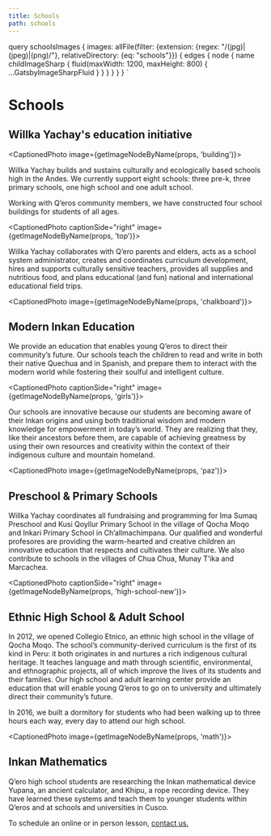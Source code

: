```yaml
---
title: Schools
path: schools
---
```




  query schoolsImages {
    images: allFile(filter: {extension: {regex: "/(jpg)|(jpeg)|(png)/"}, relativeDirectory: {eq: "schools"}}) {
      edges {
        node {
          name
          childImageSharp {
            fluid(maxWidth: 1200, maxHeight: 800) {
              ...GatsbyImageSharpFluid
            }
          }
        }
      }
    }
  }
`

# Schools
## Willka Yachay's education initiative

<CaptionedPhoto image={getImageNodeByName(props, 'building')}>

Willka Yachay builds and sustains culturally and ecologically based schools high in the Andes. We currently support eight schools: three pre-k, three primary schools, one high school and one adult school.

Working with Q’eros community members, we have constructed four school buildings for students of all ages.

</CaptionedPhoto>



<CaptionedPhoto  captionSide="right" image={getImageNodeByName(props, 'top')}>

Willka Yachay collaborates with Q’ero parents and elders, acts as a school system administrator, creates and coordinates curriculum development, hires and supports culturally sensitive teachers, provides all supplies and nutritious food, and plans educational (and fun) national and international educational field trips.

</CaptionedPhoto>



<CaptionedPhoto image={getImageNodeByName(props, 'chalkboard')}>

## Modern Inkan Education

We provide an education that enables young Q’eros to direct their community’s future. Our schools teach the children to read and write in both their native Quechua and in Spanish, and prepare them to interact with the modern world while fostering their soulful and intelligent culture.

</CaptionedPhoto>


<CaptionedPhoto  captionSide="right" image={getImageNodeByName(props, 'girls')}>

Our schools are innovative because our students are becoming aware of their Inkan origins and using both traditional wisdom and modern knowledge for empowerment in today’s world. They are realizing that they, like their ancestors before them, are capable of achieving greatness by using their own resources and creativity within the context of their indigenous culture and mountain homeland.

</CaptionedPhoto>


<CaptionedPhoto image={getImageNodeByName(props, 'paz')}>

## Preschool & Primary Schools

Willka Yachay coordinates all fundraising and programming for Ima Sumaq Preschool and Kusi Qoyllur Primary School in the village of Qocha Moqo and Inkari Primary School in Ch’allmachimpana. Our qualified and wonderful profesores are providing the warm-hearted and creative children an innovative education that respects and cultivates their culture. We also contribute to schools in the villages of Chua Chua, Munay T’ika and Marcachea.

</CaptionedPhoto>


<CaptionedPhoto captionSide="right" image={getImageNodeByName(props, 'high-school-new')}>

## Ethnic High School & Adult School

In 2012, we opened Collegio Etnico, an ethnic high school in the village of Qocha Moqo. The school’s community-derived curriculum is the first of its kind in Peru: it both originates in and nurtures a rich indigenous cultural heritage. It teaches language and math through scientific, environmental, and ethnographic projects, all of which improve the lives of its students and their families. Our high school and adult learning center provide an education that will enable young Q’eros to go on to university and ultimately direct their community’s future.

In 2016, we built a dormitory for students who had been walking up to three hours each way, every day to attend our high school. 

</CaptionedPhoto>

<CaptionedPhoto image={getImageNodeByName(props, 'math')}>

## Inkan Mathematics

Q’ero high school students are researching the Inkan mathematical device Yupana, an ancient calculator, and Khipu, a rope recording device. They have learned these systems and teach them to younger students within Q’eros and at schools and universities in Cusco.

To schedule an online or in person lesson, [contact us.](mailto:info@willkayachay.org)

</CaptionedPhoto>

<NextButton title="Q’eros" caption="Meet the people we help" uri="/qeros" />
